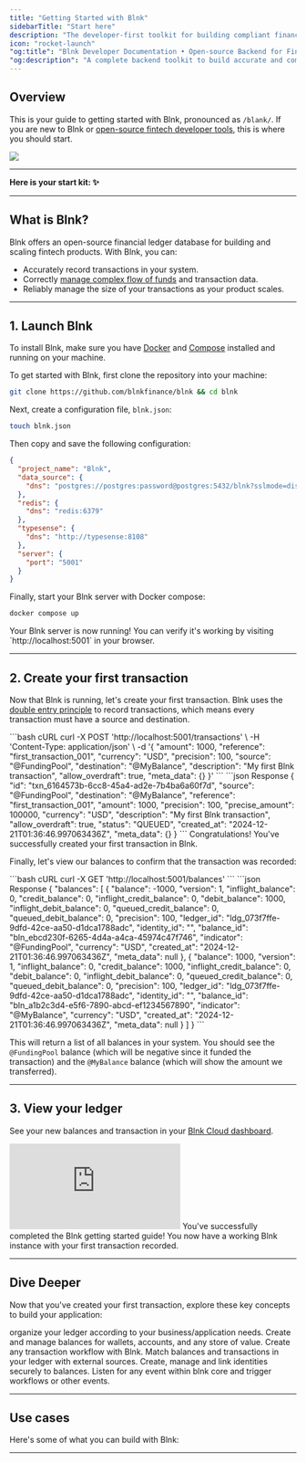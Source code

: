 ```yaml
---
title: "Getting Started with Blnk"
sidebarTitle: "Start here"
description: "The developer-first toolkit for building compliant financial products."
icon: "rocket-launch"
"og:title": "Blnk Developer Documentation • Open-source Backend for Financial Products"
"og:description": "A complete backend toolkit to build accurate and compliant financial products."
---
```



## Overview

This is your guide to getting started with Blnk, pronounced as `/blank/`. If you are new to Blnk or [open-source fintech developer tools](https://blnkfinance.com), this is where you should start.

![](/images/docs-banner.png)

---

**Here is your start kit: ✨**

<CardGroup>
  <Card title="1. Launch Blnk" href="#1-install-blnk-on-your-machine" iconType="duotone" icon="download"></Card>
  <Card title="2. Create your first transaction" href="#3-create-your-first-transaction" iconType="duotone" icon="messages-dollar"></Card>
</CardGroup>

---

## What is Blnk?

Blnk offers an open-source financial ledger database for building and scaling fintech products. With Blnk, you can:

- Accurately record transactions in your system.
- Correctly [manage complex flow of funds](/ledgers/money-movement-map) and transaction data.
- Reliably manage the size of your transactions as your product scales.

---

## 1. Launch Blnk

To install Blnk, make sure you have [Docker](https://www.docker.com/) and [Compose](https://docs.docker.com/compose/) installed and running on your machine.

To get started with Blnk, first clone the repository into your machine:

```bash bash
git clone https://github.com/blnkfinance/blnk && cd blnk
```

Next, create a configuration file, `blnk.json`:

```bash bash
touch blnk.json
```

Then copy and save the following configuration:

```json blnk.json
{
  "project_name": "Blnk",
  "data_source": {
    "dns": "postgres://postgres:password@postgres:5432/blnk?sslmode=disable"
  },
  "redis": {
    "dns": "redis:6379"
  },
  "typesense": {
    "dns": "http://typesense:8108"
  },
  "server": {
    "port": "5001"
  }
}
```

Finally, start your Blnk server with Docker compose:

```bash bash
docker compose up
```

<Check>
Your Blnk server is now running! You can verify it's working by visiting `http://localhost:5001` in your browser.
</Check>

---

## 2. Create your first transaction

Now that Blnk is running, let's create your first transaction. Blnk uses the [double entry principle](/guides/double-entry) to record transactions, which means every transaction must have a source and destination.

<CodeGroup>
```bash cURL
curl -X POST 'http://localhost:5001/transactions' \
  -H 'Content-Type: application/json' \
  -d '{
    "amount": 1000,
    "reference": "first_transaction_001",
    "currency": "USD",
    "precision": 100,
    "source": "@FundingPool",
    "destination": "@MyBalance",
    "description": "My first Blnk transaction",
    "allow_overdraft": true,
    "meta_data": {}
  }'
```
```json Response
{
  "id": "txn_6164573b-6cc8-45a4-ad2e-7b4ba6a60f7d",
  "source": "@FundingPool",
  "destination": "@MyBalance",
  "reference": "first_transaction_001",
  "amount": 1000,
  "precision": 100,
  "precise_amount": 100000,
  "currency": "USD",
  "description": "My first Blnk transaction",
  "allow_overdraft": true,
  "status": "QUEUED",
  "created_at": "2024-12-21T01:36:46.997063436Z",
  "meta_data": {}
}
```
</CodeGroup>

<Check>
Congratulations! You've successfully created your first transaction in Blnk.
</Check>

Finally, let's view our balances to confirm that the transaction was recorded:

<CodeGroup>
```bash cURL
curl -X GET 'http://localhost:5001/balances'
```
```json Response
{
  "balances": [
    {
      "balance": -1000,
      "version": 1,
      "inflight_balance": 0,
      "credit_balance": 0,
      "inflight_credit_balance": 0,
      "debit_balance": 1000,
      "inflight_debit_balance": 0,
      "queued_credit_balance": 0,
      "queued_debit_balance": 0,
      "precision": 100,
      "ledger_id": "ldg_073f7ffe-9dfd-42ce-aa50-d1dca1788adc",
      "identity_id": "",
      "balance_id": "bln_ebcd230f-6265-4d4a-a4ca-45974c47f746",
      "indicator": "@FundingPool",
      "currency": "USD",
      "created_at": "2024-12-21T01:36:46.997063436Z",
      "meta_data": null
    },
    {
      "balance": 1000,
      "version": 1,
      "inflight_balance": 0,
      "credit_balance": 1000,
      "inflight_credit_balance": 0,
      "debit_balance": 0,
      "inflight_debit_balance": 0,
      "queued_credit_balance": 0,
      "queued_debit_balance": 0,
      "precision": 100,
      "ledger_id": "ldg_073f7ffe-9dfd-42ce-aa50-d1dca1788adc",
      "identity_id": "",
      "balance_id": "bln_a1b2c3d4-e5f6-7890-abcd-ef1234567890",
      "indicator": "@MyBalance",
      "currency": "USD",
      "created_at": "2024-12-21T01:36:46.997063436Z",
      "meta_data": null
    }
  ]
}
```
</CodeGroup>

This will return a list of all balances in your system. You should see the `@FundingPool` balance (which will be negative since it funded the transaction) and the `@MyBalance` balance (which will show the amount we transferred).

---

## 3. View your ledger

See your new balances and transaction in your [Blnk Cloud dashboard](https://cloud.blnkfinance.com).

<iframe
  className="w-full aspect-video rounded-xl"
  src="https://www.youtube.com/embed/lRY2U0Sxakc"
  title="View Your Ledger on Blnk Cloud | Blnk Developer Docs"
  frameBorder="0"
  allow="accelerometer; autoplay; clipboard-write; encrypted-media; gyroscope; picture-in-picture"
  allowFullScreen
></iframe>

<Check>
You've successfully completed the Blnk getting started guide! You now have a working Blnk instance with your first transaction recorded.
</Check>

---

## Dive Deeper

Now that you've created your first transaction, explore these key concepts to build your application:

<CardGroup cols={2}>
  <Card title="Ledgers" icon="book" href="/ledgers/introduction">
    organize your ledger according to your business/application needs.
  </Card>
  
  <Card title="Balances" icon="wallet" href="/balances/introduction">
    Create and manage balances for wallets, accounts, and any store of value.
  </Card>
  
  <Card title="Transactions" icon="messages-dollar" href="/transactions/introduction">
    Create any transaction workflow with Blnk.
  </Card>
  
  <Card title="Reconciliations" icon="object-union" href="/reconciliations/overview">
    Match balances and transactions in your ledger with external sources.
  </Card>
  
  <Card title="Identities" icon="user" href="/identities/introduction">
    Create, manage and link identities securely to balances.
  </Card>
  
  <Card title="Hooks" icon="link" href="/hooks/overview">
    Listen for any event within blnk core and trigger workflows or other events.
  </Card>
</CardGroup>

---

## Use cases

Here's some of what you can build with Blnk:

<CardGroup>
  <Card title="Wallet management" iconType="duotone" icon="wallet" href="/tutorials/quick-start/wallet-management"></Card>
  <Card title="Deposits and payouts" iconType="duotone" icon="right-left" href="/tutorials/quick-start/deposit-and-withdrawal"></Card>
  <Card title="Crypto order exchange" iconType="duotone" icon="arrow-down-arrow-up" href="/tutorials/crypto/order-exchange"></Card>
  <Card title="Virtual card issuance" iconType="duotone" icon="credit-card" href="/tutorials/payments/card-payments"></Card>
  <Card title="Savings application" iconType="duotone" icon="piggy-bank" href="/tutorials/quick-start/savings-application"></Card>
  <Card title="Escrow application" iconType="duotone" icon="timer" href="/tutorials/quick-start/escrow-payments"></Card>
</CardGroup>

---

<NeedHelp />
